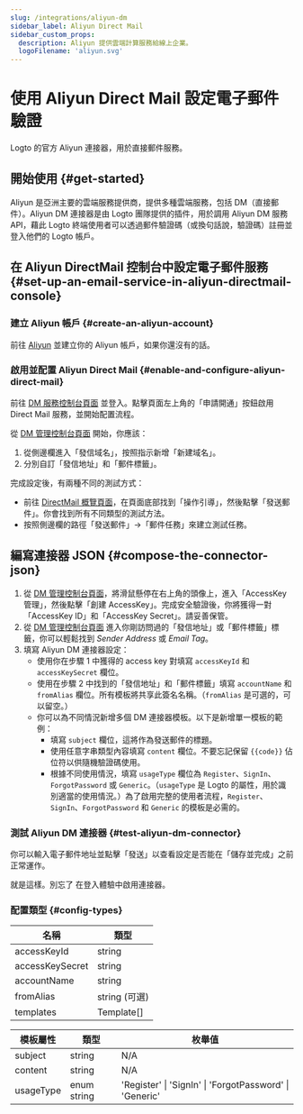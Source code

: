 ```yaml
---
slug: /integrations/aliyun-dm
sidebar_label: Aliyun Direct Mail
sidebar_custom_props:
  description: Aliyun 提供雲端計算服務給線上企業。
  logoFilename: 'aliyun.svg'
---
```



# 使用 Aliyun Direct Mail 設定電子郵件驗證

Logto 的官方 Aliyun 連接器，用於直接郵件服務。

<GuideTip />

## 開始使用 \{#get-started}

Aliyun 是亞洲主要的雲端服務提供商，提供多種雲端服務，包括 DM（直接郵件）。Aliyun DM 連接器是由 Logto 團隊提供的插件，用於調用 Aliyun DM 服務 API，藉此 Logto 終端使用者可以透過郵件驗證碼（或換句話說，驗證碼）註冊並登入他們的 Logto 帳戶。

## 在 Aliyun DirectMail 控制台中設定電子郵件服務 \{#set-up-an-email-service-in-aliyun-directmail-console}

### 建立 Aliyun 帳戶 \{#create-an-aliyun-account}

前往 [Aliyun](https://aliyun.com/) 並建立你的 Aliyun 帳戶，如果你還沒有的話。

### 啟用並配置 Aliyun Direct Mail \{#enable-and-configure-aliyun-direct-mail}

前往 [DM 服務控制台頁面](https://www.aliyun.com/product/directmail) 並登入。點擊頁面左上角的「申請開通」按鈕啟用 Direct Mail 服務，並開始配置流程。

從 [DM 管理控制台頁面](https://dm.console.aliyun.com/) 開始，你應該：

1. 從側邊欄進入「發信域名」，按照指示新增「新建域名」。
2. 分別自訂「發信地址」和「郵件標籤」。

完成設定後，有兩種不同的測試方式：

- 前往 [DirectMail 概覽頁面](https://dm.console.aliyun.com/)，在頁面底部找到「操作引導」，然後點擊「發送郵件」。你會找到所有不同類型的測試方法。
- 按照側邊欄的路徑「發送郵件」->「郵件任務」來建立測試任務。

## 編寫連接器 JSON \{#compose-the-connector-json}

1. 從 [DM 管理控制台頁面](https://dm.console.aliyun.com/)，將滑鼠懸停在右上角的頭像上，進入「AccessKey 管理」，然後點擊「創建 AccessKey」。完成安全驗證後，你將獲得一對「AccessKey ID」和「AccessKey Secret」。請妥善保管。
2. 從 [DM 管理控制台頁面](https://dm.console.aliyun.com/) 進入你剛訪問過的「發信地址」或「郵件標籤」標籤，你可以輕鬆找到 _Sender Address_ 或 _Email Tag_。
3. 填寫 Aliyun DM 連接器設定：
   - 使用你在步驟 1 中獲得的 access key 對填寫 `accessKeyId` 和 `accessKeySecret` 欄位。
   - 使用在步驟 2 中找到的「發信地址」和「郵件標籤」填寫 `accountName` 和 `fromAlias` 欄位。所有模板將共享此簽名名稱。（`fromAlias` 是可選的，可以留空。）
   - 你可以為不同情況新增多個 DM 連接器模板。以下是新增單一模板的範例：
     - 填寫 `subject` 欄位，這將作為發送郵件的標題。
     - 使用任意字串類型內容填寫 `content` 欄位。不要忘記保留 `{{code}}` 佔位符以供隨機驗證碼使用。
     - 根據不同使用情況，填寫 `usageType` 欄位為 `Register`、`SignIn`、`ForgotPassword` 或 `Generic`。（`usageType` 是 Logto 的屬性，用於識別適當的使用情況。）為了啟用完整的使用者流程，`Register`、`SignIn`、`ForgotPassword` 和 `Generic` 的模板是必需的。

### 測試 Aliyun DM 連接器 \{#test-aliyun-dm-connector}

你可以輸入電子郵件地址並點擊「發送」以查看設定是否能在「儲存並完成」之前正常運作。

就是這樣。別忘了 <MainSiteUrl href="/connectors/email-connectors/#enable-email-sign-up-or-sign-in">在登入體驗中啟用連接器</MainSiteUrl>。

### 配置類型 \{#config-types}

| 名稱            | 類型          |
| --------------- | ------------- |
| accessKeyId     | string        |
| accessKeySecret | string        |
| accountName     | string        |
| fromAlias       | string (可選) |
| templates       | Template[]    |

| 模板屬性  | 類型        | 枚舉值                                                  |
| --------- | ----------- | ------------------------------------------------------- |
| subject   | string      | N/A                                                     |
| content   | string      | N/A                                                     |
| usageType | enum string | 'Register' \| 'SignIn' \| 'ForgotPassword' \| 'Generic' |
